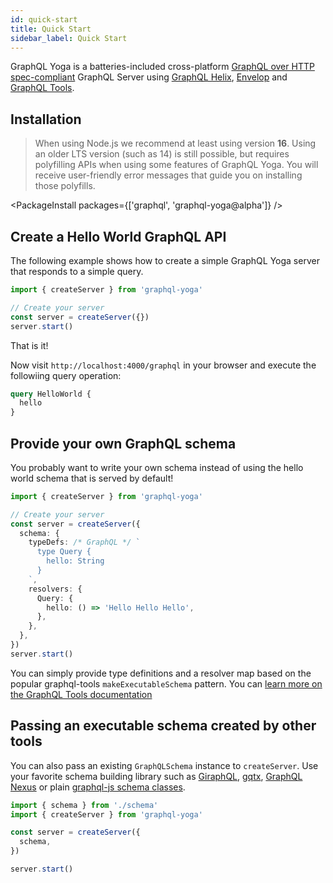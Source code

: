 ```yaml
---
id: quick-start
title: Quick Start
sidebar_label: Quick Start
---
```


GraphQL Yoga is a batteries-included cross-platform [GraphQL over HTTP spec-compliant](https://github.com/graphql/graphql-over-http) GraphQL Server using [GraphQL Helix](https://www.graphql-helix.com/), [Envelop](https://envelop.dev) and [GraphQL Tools](https://graphql-tools.com).

## Installation

> When using Node.js we recommend at least using version **16**. Using an older LTS version (such as 14) is still possible, but requires polyfilling APIs when using some features of GraphQL Yoga. You will receive user-friendly error messages that guide you on installing those polyfills.

<PackageInstall packages={['graphql', 'graphql-yoga@alpha']} />

## Create a Hello World GraphQL API

The following example shows how to create a simple GraphQL Yoga server that responds to a simple query.

```ts
import { createServer } from 'graphql-yoga'

// Create your server
const server = createServer({})
server.start()
```

That is it!

Now visit `http://localhost:4000/graphql` in your browser and execute the followiing query operation:

```graphql
query HelloWorld {
  hello
}
```

## Provide your own GraphQL schema

You probably want to write your own schema instead of using the hello world schema that is served by default!

```ts
import { createServer } from 'graphql-yoga'

// Create your server
const server = createServer({
  schema: {
    typeDefs: /* GraphQL */ `
      type Query {
        hello: String
      }
    `,
    resolvers: {
      Query: {
        hello: () => 'Hello Hello Hello',
      },
    },
  },
})
server.start()
```

You can simply provide type definitions and a resolver map based on the popular graphql-tools `makeExecutableSchema` pattern. You can [learn more on the GraphQL Tools documentation](https://www.graphql-tools.com/docs/generate-schema)

## Passing an executable schema created by other tools

You can also pass an existing `GraphQLSchema` instance to `createServer`.
Use your favorite schema building library such as [GiraphQL](https://giraphql.com/), [gqtx](https://github.com/sikanhe/gqtx), [GraphQL Nexus](https://nexusjs.org/) or plain [graphql-js schema classes](https://graphql.org/graphql-js/type/#graphqlschema).

```ts
import { schema } from './schema'
import { createServer } from 'graphql-yoga'

const server = createServer({
  schema,
})

server.start()
```
